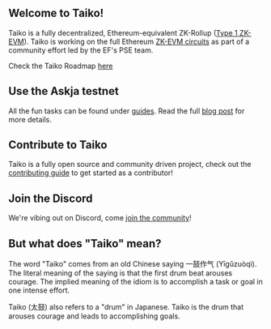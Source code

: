 ## Welcome to Taiko!

Taiko is a fully decentralized, Ethereum-equivalent ZK-Rollup ([Type 1 ZK-EVM](https://mirror.xyz/labs.taiko.eth/w7NSKDeKfJoEy0p89I9feixKfdK-20JgWF9HZzxfeBo)). Taiko is working on the full Ethereum [ZK-EVM circuits](https://github.com/privacy-scaling-explorations/zkevm-circuits) as part of a community effort led by the EF's PSE team.

Check the Taiko Roadmap [here](/images/roadmaps/taiko-roadmap.png)

## Use the Askja testnet

All the fun tasks can be found under [guides](/docs/guides). Read the full [blog post](https://mirror.xyz/labs.taiko.eth/A6G6TNN-CXDAhl42k_bNHg_20fyGcT0xH-LBBSOPNzU) for more details.

## Contribute to Taiko

Taiko is a fully open source and community driven project, check out the [contributing guide](https://github.com/taikoxyz/taiko-mono/blob/main/CONTRIBUTING.md) to get started as a contributor!

## Join the Discord

We're vibing out on Discord, come [join the community](https://discord.gg/taikoxyz)!

## But what does "Taiko" mean?

The word "Taiko" comes from an old Chinese saying 一鼓作气 (Yīgǔzuòqì). The literal meaning of the saying is that the first drum beat arouses courage. The implied meaning of the idiom is to accomplish a task or goal in one intense effort.

Taiko (太鼓) also refers to a "drum" in Japanese. Taiko is the drum that arouses courage and leads to accomplishing goals.
